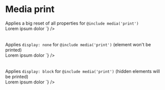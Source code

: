 

<Meta title={getTitle(__filename)} />

# Media print

<div class="flex flex-justify-space-between mb-8 on-mobile-flex-column">
  <div class="w49 flex-align-self-center">
    Applies a big reset of all properties for <code>@include media('print')</code>
  </div>
  <div class="w49">
<Source
  language='html'
  light
  format
  code={`
<span className="reset4print">Lorem ipsum dolor</span>
`}
/>

  </div>
</div>

<br />
<br />

<div class="flex flex-justify-space-between mb-8 on-mobile-flex-column">
  <div class="w49 flex-align-self-center">
    Applies <code>display: none</code> for <code>@include media('print')</code> (element won't be printed)
  </div>
  <div class="w49">
<Source
  language='html'
  light
  format
  code={`
<span className="no-print">Lorem ipsum dolor</span>
`}
/>

  </div>
</div>

<br />
<br />

<div class="flex flex-justify-space-between mb-8 on-mobile-flex-column">
  <div class="w49 flex-align-self-center">
    Applies <code>display: block</code> for <code>@include media('print')</code> (hidden elements will be printed)
  </div>
  <div class="w49">
<Source
  language='html'
  light
  format
  code={`
<span className="on-print">Lorem ipsum dolor</span>
`}
/>

  </div>
</div>
